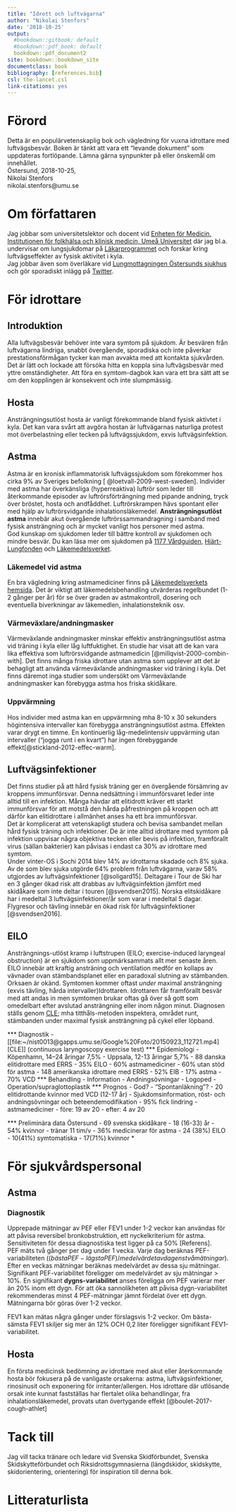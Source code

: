 ```yaml
---
title: "Idrott och luftvägarna"
author: "Nikolai Stenfors"
date: '2018-10-25'
output:
  #bookdown::gitbook: default
  #bookdown::pdf_book: default
  bookdown::pdf_document2
site: bookdown::bookdown_site
documentclass: book
bibliography: [references.bib]
csl: the-lancet.csl
link-citations: yes
---
```

# Förord
Detta är en populärvetenskaplig bok och vägledning för vuxna idrottare med luftvägsbesvär. Boken är tänkt att vara ett "levande dokument" som uppdateras fortlöpande. Lämna gärna synpunkter på eller önskemål om innehållet.  
Östersund, 2018-10-25,      
Nikolai Stenfors  
nikolai.stenfors@umu.se   

# Om författaren
Jag jobbar som universitetslektor och docent vid [Enheten för Medicin, Institutionen för folkhälsa och klinisk medicin, Umeå Universitet](https://www.umu.se/personal/nikolai-stenfors/)  där jag bl.a. undervisar om lungsjukdomar på [Läkarprogrammet](https://www.umu.se/utbildning/program/lakarprogrammet) och forskar kring luftvägseffekter av fysisk aktivitet i kyla.    
Jag jobbar även som överläkare vid [Lungmottagningen Östersunds sjukhus](https://www.1177.se/Jamtland-Harjedalen/Hitta-vard/Jamtland/Kontakt/Lung-och-allergimottagningen/?ar=True) och gör sporadiskt inlägg på [Twitter](https://twitter.com/StenforsN).

# För idrottare

## Introduktion
Alla luftvägsbesvär behöver inte vara symtom på sjukdom. Är besvären från luftvägarna lindriga, snabbt övergående, sporadiska och inte påverkar prestationsförmågan tycker kan man avvakta med att kontakta sjukvården.  Det är lätt och lockade att försöka hitta en koppla sina luftvägsbesvär med yttre omständigheter. Att föra en symtom-dagbok kan vara ett bra sätt att se om den kopplingen är konsekvent och inte slumpmässig.

## Hosta
Ansträngningsutlöst hosta är vanligt förekommande bland fysisk aktivtet i kyla. Det kan vara svårt att avgöra hostan är luftvägarnas naturliga protest mot överbelastning eller tecken på luftvägssjukdom, exvis luftvägsinfektion.

## Astma  
Astma är en kronisk inflammatorisk luftvägssjukdom som förekommer hos cirka 9% av Sveriges befolkning [ @loetvall-2009-west-sweden]. Individer med astma har överkänsliga (hyperreaktiva) luftrör som leder till återkommande episoder av luftrörsförträngning med pipande andning, tryck över bröstet, hosta och andfåddhet. Luftrörskrampen hävs spontant eller med hjälp av luftrörsvidgande inhalationsläkemedel. **Ansträngningsutlöst astma** innebär akut övergående luftrörssammandragning i samband med fysisk ansträngning och är mycket vanligt hos personer med astma.  
God kunskap om sjukdomen leder till bättre kontroll av sjukdomen och mindre besvär. Du kan läsa mer om sjukdomen på [1177 Vårdguiden](https://www.1177.se/Jamtland-Harjedalen/Fakta-och-rad/Sjukdomar/Astma/), [Hjärt-Lungfonden](https://www.hjart-lungfonden.se/Sjukdomar/Lungsjukdomar/Astma/) och [Läkemedelsverket](https://lakemedelsverket.se/malgrupp/Allmanhet/Behandlingsrekommendationerna/Behandlingsrekommendationer-A-O/Behandlingsrekommendationer---listan/Astma/).


### Läkemedel vid astma

En bra vägledning kring astmamediciner finns på [Läkemedelsverkets hemsida](https://lakemedelsverket.se/malgrupp/Allmanhet/Behandlingsrekommendationerna/Behandlingsrekommendationer-A-O/Behandlingsrekommendationer---listan/Astma/). Det är viktigt att läkemedelsbehandling utvärderas regelbundet (1-2 gånger per år) för se över graden av astmakontroll, dosering och eventuella biverkningar av läkemedlen, inhalationsteknik osv.   

### Värmeväxlare/andningmasker
Värmeväxlande andningmasker minskar effektiv ansträngningsutlöst astma vid träning i kyla eller låg luftfuktighet. 
En studie har visat att de kan vara lika effektiva som luftrörsvidgande astmamedicin [@millqvist-2000-combin-with]. Det finns många friska idrottare utan astma som upplever att det är behagligt att använda värmeväxlande andningmasker vid träning i kyla. Det finns däremot inga studier som undersökt om Värmeväxlande andningmasker kan förebygga astma hos friska skidåkare.    

### Uppvärmning
Hos individer med astma kan en uppvärmning mha 8-10 x 30 sekunders högintensiva intervaller kan förebygga ansträngningsutlöst astma. Effekten varar drygt en timme. En kontinuerlig låg-medelintensiv uppvärming utan intervaller ("jogga runt i en kvart") har ingen förebyggande effekt[@stickland-2012-effec-warm].     

## Luftvägsinfektioner
Det finns studier på att hård fysisk träning ger en övergående försämring av kroppens immunförsvar. Denna nedsättning i immunförsvaret leder inte alltid till en infektion. Många hävdar att elitidrott kräver ett starkt immunförsvar för att motstå den hårda påfrestningen på kroppen och att därför kan elitidrottare i allmänhet anses ha ett bra immunförsvar.  
Det är komplicerat att vetenskapligt studera och bevisa sambandet mellan hård fysisk träning och infektioner. De är inte alltid idrottare med symtom på infektion uppvisar några objektiva tecken eller bevis på infektion, framförallt virus (sällan bakterier) kan påvisas i endast ca 30% av idrottare med symtom.   
Under vinter-OS i Sochi 2014 blev 14% av idrottarna skadade och 8% sjuka. Av de som blev sjuka utgörde 64% problem från luftvägarna, varav 58% utgjordes av luftvägsinfektioner [@soligard15]. Deltagare i Tour de Ski har en 3 gånger ökad risk att drabbas av luftvägsinfektion jämfört med skidåkare som inte deltar i touren [@svendsen2015]. Norska elitskidåkare har i medeltal 3 luftvägsinfektioner/år som varar i medeltal 5 dagar. Flygresor och tävling innebär en ökad risk för luftvägsinfektioner [@svendsen2016].



## EILO 
Ansträngnings-utlöst kramp i luftstrupen (EILO; exercise-induced laryngeal obstruction) är en sjukdom som uppmärksammats allt mer senaste åren. 
EILO innebär att kraftig ansträning och ventilation medför en kollaps av vävnader ovan stämbandsplanet eller en paradoxal slutning av stämbanden. Orksaen är okänd.
Symtomen kommer oftast *under* maximal ansträngning (exvis tävling, hårda intervaller)Idrottaren. Idrottaren får framförallt besvär med att andas in men symtomen brukar oftas gå över så gott som omedelbart efter avslutad ansträngning eller inom någon minut.
Diagnosen ställs genom [CLE](https://www.youtube.com/watch?v=nRSSyq32GM0); mha titthåls-metoden inspektera, området runt, stämbanden under maximal fysisk ansträngning på cykel eller löpband.

*** Diagnostik
-  [[file:~/nist0013@gapps.umu.se/Google%20Foto/20150923_112721.mp4][CLE]] (continuous laryngoscopy exercise test)
*** Epidemiologi
- Köpenhamn, 14–24 åringar 7,5%
- Uppsala, 12-13 åringar 5,7%
- 88 danska elitidrottare med ERRS
  - 35% EILO
  - 60% astmamediciner
  - 60% utan stöd för astma
- 148 amerikanska idrottare med ERRS
  - 52% EIB
  - 17% astma
  - 70% VCD
*** Behandling
- Information
- Andningsövningar
- Logoped
- Operation/supraglottoplastik
*** Prognos
- God?
- "Spontanläkning"?
- 20 elitidrottande kvinnor med VCD (12-17 år)
  - Sjukdomsinformation, röst- och andningsövningar och beteendemodifikation
  - 95% fick lindring
  - astmamediciner
    - före: 19 av 20
    - efter: 4 av 20 

*** Preliminära data Östersund
- 69 svenska skidåkare
  - 18 (16-33) år
  - 54% kvinnor
  - tränar 11 tim/v
  - 36% medicinerar för astma
- 24 (38%) EILO
  - 10(41%) symtomatiska
  - 17(71%) kvinnor
* 

# För sjukvårdspersonal

## Astma

### Diagnostik
Upprepade mätningar av PEF eller FEV1 under 1-2 veckor kan användas för att påvisa reversibel bronkobstruktion, ett nyckelkriterium för astma. Sensitiviteten för dessa diagnostiska test ligger på ca 50% [Referens].  
PEF mäts två gånger per dag under 1 vecka. Varje dag beräknas PEF-variabiliteten ($(bästa PEF-lägsta
PEF)/medelvärdet av dagens två mätningar)$. Efter en veckas mätningar
beräknas medelvärdet av dessa sju mätningar. Signifikant
PEF-variabilitet föreligger om medelvärdet av sju mätningar > 10%. 
En signifikant **dygns-variabilitet** anses föreligga om  PEF varierar mer än 20% inom ett dygn. För att öka sannolikheten att påvisa dygn-variabilitet rekommenderas minst 4 PEF-mätningar jämnt fördelat över ett dygn. Mätningarna bör göras över 1-2 veckor. 

FEV1 kan mätas några gånger under förslagsvis 1-2 veckor. Om bästa-sämsta FEV1 skiljer sig mer än 12% OCH 0,2 liter föreligger signifikant FEV1-variabilitet.



## Hosta
En första medicinsk bedömning av idrottare med akut eller återkommande hosta bör fokusera på de vanligaste orsakerna: astma, luftvägsinfektioner, rinosinusit och exponering för irritanter/allergen. Hos idrottare där utlösande orsak inte kunnat fastställas har flertalet olika behandlingar, fra inhalationsläkemedel, provats utan övertygande effekt [@boulet-2017-cough-athlet] 

# Tack till  
Jag vill tacka tränare och ledare vid Svenska Skidförbundet, Svenska Skidskytteförbundet och Riksidrottsgymnasierna (längdskidor, skidskytte, skidorientering, orientering) för inspiration till denna bok.


# Litteraturlista  